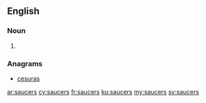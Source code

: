 ==English==

===Noun===
{{head|en|plural}}

# {{plural of|saucer|lang=en}}

===Anagrams===
* [[cesuras#English|cesuras]]

[[ar:saucers]]
[[cy:saucers]]
[[fr:saucers]]
[[ku:saucers]]
[[my:saucers]]
[[sv:saucers]]
